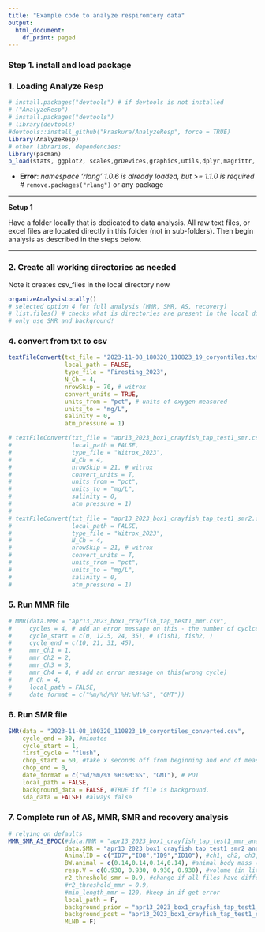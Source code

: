 ```yaml
---
title: "Example code to analyze respiromtery data"
output:
  html_document:
    df_print: paged
---
```

### Step 1. install and load package
### 1. Loading Analyze Resp
 
```r
# install.packages("devtools") # if devtools is not installed
# ("AnalyzeResp")
# install.packages("devtools")
# library(devtools)
#devtools::install_github("kraskura/AnalyzeResp", force = TRUE)
library(AnalyzeResp)
# other libraries, dependencies:
library(pacman)
p_load(stats, ggplot2, scales,grDevices,graphics,utils,dplyr,magrittr, stringr,pryr,tidyr,plotrix,mclust,gridExtra,DescTools,rMR, tidyr)

```

* **Error**: *namespace ‘rlang’ 1.0.6 is already loaded, but >= 1.1.0 is required*
# `remove.packages("rlang")` or any package 

********************************************
**Setup 1**

Have a folder locally that is dedicated to data analysis. All raw text files, or excel files are located directly in this folder (not in sub-folders). Then begin analysis as described in the steps below.  

********************************************

### 2. Create all working directories as needed 
Note it creates csv_files in the local directory now 

```r
organizeAnalysisLocally()
# selected option 4 for full analysis (MMR, SMR, AS, recovery)
# list.files() # checks what is directories are present in the local dir(project dir)
# only use SMR and background!
```

### 4. convert from txt to csv

```r

textFileConvert(txt_file = "2023-11-08_180320_110823_19_coryontiles.txt",
                local_path = FALSE,
                type_file = "Firesting_2023",
                N_Ch = 4,
                nrowSkip = 70, # witrox
                convert_units = TRUE,
                units_from = "pct", # units of oxygen measured 
                units_to = "mg/L",
                salinity = 0,
                atm_pressure = 1)

# textFileConvert(txt_file = "apr13_2023_box1_crayfish_tap_test1_smr.csv",
#                 local_path = FALSE,
#                 type_file = "Witrox_2023",
#                 N_Ch = 4,
#                 nrowSkip = 21, # witrox
#                 convert_units = T,
#                 units_from = "pct",
#                 units_to = "mg/L",
#                 salinity = 0,
#                 atm_pressure = 1)
# 
# textFileConvert(txt_file = "apr13_2023_box1_crayfish_tap_test1_smr2.csv",
#                 local_path = FALSE,
#                 type_file = "Witrox_2023",
#                 N_Ch = 4,
#                 nrowSkip = 21, # witrox
#                 convert_units = T,
#                 units_from = "pct",
#                 units_to = "mg/L",
#                 salinity = 0,
#                 atm_pressure = 1)

```


### 5. Run MMR file

```r

# MMR(data.MMR = "apr13_2023_box1_crayfish_tap_test1_mmr.csv",
#     cycles = 4, # add an error message on this - the number of cyclces and the #s must match below
#     cycle_start = c(0, 12.5, 24, 35), # (fish1, fish2, )
#     cycle_end = c(10, 21, 31, 45),
#     mmr_Ch1 = 1,
#     mmr_Ch2 = 2,
#     mmr_Ch3 = 3,
#     mmr_Ch4 = 4, # add an error message on this(wrong cycle)
#     N_Ch = 4,
#     local_path = FALSE,
#     date_format = c("%m/%d/%Y %H:%M:%S", "GMT"))


```

### 6. Run SMR file

```r

SMR(data = "2023-11-08_180320_110823_19_coryontiles_converted.csv",
    cycle_end = 30, #minutes
    cycle_start = 1,
    first_cycle = "flush",
    chop_start = 60, #take x seconds off from beginning and end of measurement period
    chop_end = 0,
    date_format = c("%d/%m/%Y %H:%M:%S", "GMT"), # PDT
    local_path = FALSE,
    background_data = FALSE, #TRUE if file is background.
    sda_data = FALSE) #always false


```

### 7. Complete run of AS, MMR, SMR and recovery analysis 

```r

# relying on defaults
MMR_SMR_AS_EPOC(#data.MMR = "apr13_2023_box1_crayfish_tap_test1_mmr_analyzed.csv",
                data.SMR = "apr13_2023_box1_crayfish_tap_test1_smr2_analyzed.csv",
                AnimalID = c("ID7","ID8","ID9","ID10"), #ch1, ch2, ch3, ch4
                BW.animal = c(0.14,0.14,0.14,0.14), #animal body mass (in kg)
                resp.V = c(0.930, 0.930, 0.930, 0.930), #volume (in liters)
                r2_threshold_smr = 0.9, #change if all files have different R2 threshold; something to include in methods
                #r2_threshold_mmr = 0.9,
                #min_length_mmr = 120, #keep in if get error
                local_path = F,
                background_prior = "apr13_2023_box1_crayfish_tap_test1_mmr_back_prior_analyzed.csv",
                background_post = "apr13_2023_box1_crayfish_tap_test1_smr2_analyzed.csv", #run background through SMR FIRST, then add _analyzed file here...
                MLND = F)


```


 